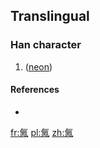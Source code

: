 {{also|氝}}
==Translingual==

===Han character===
{{Han char|rn=84|rad=气|as=05|sn=9|four=|canj=人弓一人月 (ONMOB)}}
# {{alternative form of|氝|lang=mul|sc=Hani|nodot=1}} ([[neon]])

====References====
* {{Han ref|kx=0599.111|dkj=17054|hdz=32011.021|uh=6C1E|ud=27678}}

[[fr:氞]]
[[pl:氞]]
[[zh:氞]]